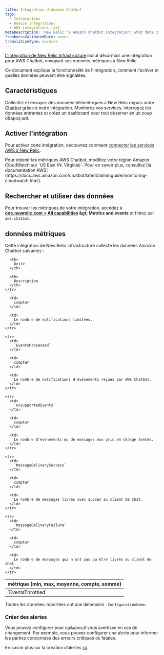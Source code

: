 ```yaml
---
title: Intégration d'Amazon Chatbot
tags:
  - Integrations
  - Amazon integrations
  - AWS integrations list
metaDescription: 'New Relic''s Amazon Chatbot integration: what data it reports, and how to enable it.'
freshnessValidatedDate: never
translationType: machine
---
```


[L'intégration de New Relic Infrastructure](/docs/infrastructure/introduction-infra-monitoring) inclut désormais une intégration pour AWS Chatbot, envoyant ses données métriques à New Relic.

Ce document explique la fonctionnalité de l'intégration, comment l'activer et quelles données peuvent être signalées.

## Caractéristiques

Collectez et envoyez des données télémétriques à New Relic depuis votre [Chatbot](https://aws.amazon.com/chatbot/) grâce à notre intégration. Monitorez vos services, interrogez les données entrantes et créez un dashboard pour tout observer en un coup d&amp;apos;œil.

## Activer l'intégration

Pour activer cette intégration, découvrez comment [connecter les services AWS à New Relic](/docs/infrastructure/amazon-integrations/connect/aws-metric-stream/#set-up-metric-stream).

<Callout variant="important">
  Pour obtenir les métriques AWS Chatbot, modifiez votre région Amazon CloudWatch sur `US East (N. Virginia)`. Pour en savoir plus, consultez [la documentation AWS](https://docs.aws.amazon.com/chatbot/latest/adminguide/monitoring-cloudwatch.html).
</Callout>

## Rechercher et utiliser des données

Pour trouver les métriques de votre intégration, accédez à <DNT>**[one.newrelic.com &gt; All capabilities](https://one.newrelic.com/all-capabilities) &amp;gt; Metrics and events**</DNT> et filtrez par `aws.chatbot`.

## données métriques

Cette intégration de New Relic Infrastructure collecte les données Amazon Chatbot suivantes :

<table>
  <thead>
    <tr>
      <th style={{ width: "200px" }}>
        métrique (min, max, moyenne, compte, somme)
      </th>

      <th>
        Unité
      </th>

      <th>
        Description
      </th>
    </tr>
  </thead>

  <tbody>
    <tr>
      <td>
        `EventsThrottled`
      </td>

      <td>
        compter
      </td>

      <td>
        Le nombre de notifications limitées.
      </td>
    </tr>

    <tr>
      <td>
        `EventsProcessed`
      </td>

      <td>
        compter
      </td>

      <td>
        Le nombre de notifications d'événements reçues par AWS Chatbot.
      </td>
    </tr>

    <tr>
      <td>
        `UnsupportedEvents`
      </td>

      <td>
        compter
      </td>

      <td>
        Le nombre d'événements ou de messages non pris en charge tentés.
      </td>
    </tr>

    <tr>
      <td>
        `MessageDeliverySuccess`
      </td>

      <td>
        compter
      </td>

      <td>
        Le nombre de messages livrés avec succès au client de chat.
      </td>
    </tr>

    <tr>
      <td>
        `MessageDeliveryFailure`
      </td>

      <td>
        compter
      </td>

      <td>
        Le nombre de messages qui n'ont pas pu être livrés au client de chat.
      </td>
    </tr>
  </tbody>
</table>

Toutes les données importées ont une dimension : `ConfigurationName`.

### Créer des alertes

Vous pouvez configurer <InlinePopover type="alerts" />pour qu&amp;apos;il vous avertisse en cas de changement. Par exemple, vous pouvez configurer une alerte pour informer les parties concernées des erreurs critiques ou fatales.

En savoir plus sur la création d’alertes [ici](/docs/alerts-applied-intelligence/new-relic-alerts/learn-alerts/introduction-alerts/).
